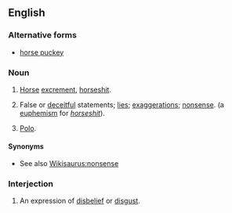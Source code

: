 ==English==

===Alternative forms===
* [[horse puckey]]

===Noun===
{{en-noun|head=[[horse]] [[hockey]]|-}}

# [[horse|Horse]] [[excrement]], [[horseshit]].
# {{context|slang|euphemistic|lang=en}} False or [[deceitful]] statements; [[lie]]s; [[exaggeration]]s; [[nonsense]]. (a [[euphemism]] for ''[[horseshit]]'').
# {{context|sports|lang=en}} [[polo|Polo]].

====Synonyms====
* See also [[Wikisaurus:nonsense]]

===Interjection===
{{en-interj}}

# An expression of [[disbelief]] or [[disgust]].